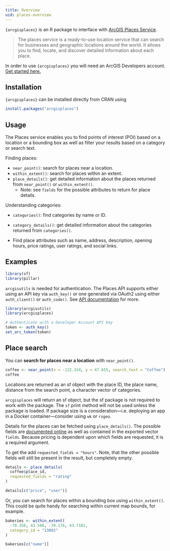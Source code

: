 ```yaml
---
title: Overview
uid: places-overview
---
```



`{arcgisplaces}` is an R package to interface with [ArcGIS Places Service](https://developers.arcgis.com/rest/places/).

> The places service is a ready-to-use location service that can search for businesses and geographic locations around the world. It allows you to find, locate, and discover detailed information about each place.

In order to use `{arcgisplaces}` you will need an ArcGIS Developers account. [Get started here.](https://developers.arcgis.com/documentation/mapping-apis-and-services/get-started/)

## Installation

`{arcgisplaces}` can be installed directly from CRAN using 

```r
install.packages("arcgisplaces")
```

## Usage

The Places service enables you to find points of interest (POI) based on a location or a bounding box as well as filter your results based on a category or search text. 

Finding places: 

- `near_point()`: search for places near a location.
- `within_extent()`: search for places within an extent.
- `place_details()`: get detailed information about the places returned from `near_point()` or `within_extent()`. 
  - Note: see `fields` for the possible attributes to return for place details.

Understanding categories: 

- `categories()`: find categories by name or ID.
- `category_details()`: get detailed information about the categories returned from `categories()`.

- Find place attributes such as name, address, description, opening hours, price ratings, user ratings, and social links.


## Examples

```r
library(sf)
library(pillar)
```

`arcgisutils` is needed for authentication. The Places API supports either using an API key via `auth_key()` or one generated via OAuth2 using either `auth_client()` or `auth_code()`. See [API documentation](https://developers.arcgis.com/rest/places/#authentication) for more.

```r
library(arcgisutils)
library(arcgisplaces)

# Authenticate with a Developer Account API Key
token <- auth_key()
set_arc_token(token)
```

## Place search 

You can **search for places near a location** with `near_point()`.

```r
coffee <- near_point(x = -122.334, y = 47.655, search_text = "Coffee")
coffee
```

Locations are returned as an sf object with the place ID, the place name, distance from the search point, a character vector of categories. 


::: callout-tip

`arcgisplaces` will return an sf object, but the sf package is not required to work with the package. The `sf` print method will not be used unless the package is loaded. If package size is a consideration—i.e. deploying an app in a Docker container—consider using `wk` or `rsgeo`.

:::

Details for the places can be fetched using `place_details()`. The possible fields are [documented online](https://developers.arcgis.com/rest/places/place-id-get/#requestedfields) as well as contained in the exported vector `fields`. Because pricing is dependent upon which fields are requested, it is a required argument. 

To get the add `requested_fields = "hours"`. Note, that the other possible fields will still be present in the result, but completely empty. 

```r
details <- place_details(
  coffee$place_id,
  requested_fields = "rating"
)

details[c("price", "user")]
```

Or, you can search for places within a bounding box using `within_extent()`. This could be quite handy for searching within current map bounds, for example. 

```r
bakeries <- within_extent(
  -70.356, 43.588, -70.176, 43.7182,
  category_id = "13002"
)

bakeries[c("name")]
```
